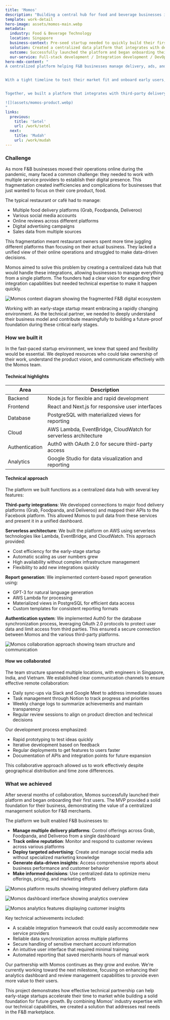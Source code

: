 ```yaml
---
title: 'Momos'
description: "Building a central hub for food and beverage businesses in Singapore"
template: work-detail
hero-image: assets/momos-main.webp
metadata:
  industry: Food & Beverage Technology
  location: Singapore
  business-context: Pre-seed startup needed to quickly build their first MVP to test market fit
  solution: Created a centralized data platform that integrates with delivery services and provides analytics
  outcome: Successfully launched the platform and began onboarding their first users
  our-service: Full-stack development / Integration development / DevOps
hero-mdx-content: "
A centralized platform helping F&B businesses manage delivery, ads, and analytics from one dashboard. We helped [Momos](https://www.momos.com/), a pre-seed startup founded by an ex-Grab employee in Singapore, build their MVP using a serverless backend, third-party integrations, and content-based reporting tools to launch fast and scale confidently.


With a tight timeline to test their market fit and onboard early users, Momos needed additional development expertise. We provided a team of three developers who worked remotely with Momos starting in March 2021. Our goal was not only to accelerate their development timeline but also to establish a solid technical foundation that would support future growth and scalability.


Together, we built a platform that integrates with third-party delivery services, manages online reputation, runs targeted social ads, and generates content-based reports, all from a single dashboard.

![](assets/momos-product.webp)
"
links:
  previous:
    title: 'Setel'
    url: /work/setel
  next:
    title: 'Mudah'
    url: /work/mudah
---
```


### Challenge

As more F&B businesses moved their operations online during the pandemic, many faced a common challenge: they needed to work with multiple service providers to establish their digital presence. This fragmentation created inefficiencies and complications for businesses that just wanted to focus on their core product, food.

The typical restaurant or café had to manage:

- Multiple food delivery platforms (Grab, Foodpanda, Deliveroo)
- Various social media accounts
- Online reviews across different platforms
- Digital advertising campaigns
- Sales data from multiple sources

This fragmentation meant restaurant owners spent more time juggling different platforms than focusing on their actual business. They lacked a unified view of their online operations and struggled to make data-driven decisions.

Momos aimed to solve this problem by creating a centralized data hub that would handle these integrations, allowing businesses to manage everything from a single platform. The founders had a clear vision for expanding their integration capabilities but needed technical expertise to make it happen quickly.

![Momos context diagram showing the fragmented F&B digital ecosystem](assets/momos-context.webp)

Working with an early-stage startup meant embracing a rapidly changing environment. As the technical partner, we needed to deeply understand their business model and contribute meaningfully to building a future-proof foundation during these critical early stages.

### How we built it

In the fast-paced startup environment, we knew that speed and flexibility would be essential. We deployed resources who could take ownership of their work, understand the product vision, and communicate effectively with the Momos team.

#### Technical highlights

| Area           | Description                                                     |
| -------------- | --------------------------------------------------------------- |
| Backend        | Node.js for flexible and rapid development                      |
| Frontend       | React and Next.js for responsive user interfaces                |
| Database       | PostgreSQL with materialized views for reporting                |
| Cloud          | AWS Lambda, EventBridge, CloudWatch for serverless architecture |
| Authentication | Auth0 with OAuth 2.0 for secure third-party access              |
| Analytics      | Google Studio for data visualization and reporting              |

#### Technical approach

The platform we built functions as a centralized data hub with several key features:

**Third-party integrations**: We developed connections to major food delivery platforms (Grab, Foodpanda, and Deliveroo) and mapped their APIs to the Facebook platform. This allowed Momos to pull data from these services and present it in a unified dashboard.

**Serverless architecture**: We built the platform on AWS using serverless technologies like Lambda, EventBridge, and CloudWatch. This approach provided:

- Cost efficiency for the early-stage startup
- Automatic scaling as user numbers grew
- High availability without complex infrastructure management
- Flexibility to add new integrations quickly

**Report generation**: We implemented content-based report generation using:

- GPT-3 for natural language generation
- AWS Lambda for processing
- Materialized views in PostgreSQL for efficient data access
- Custom templates for consistent reporting formats

**Authentication system**: We implemented Auth0 for the database synchronization process, leveraging OAuth 2.0 protocols to protect user data and limit access from third parties. This ensured a secure connection between Momos and the various third-party platforms.

![Momos collaboration approach showing team structure and communication](assets/momos-collaboration.webp)

#### How we collaborated

The team structure spanned multiple locations, with engineers in Singapore, India, and Vietnam. We established clear communication channels to ensure effective remote collaboration:

- Daily sync-ups via Slack and Google Meet to address immediate issues
- Task management through Notion to track progress and priorities
- Weekly change logs to summarize achievements and maintain transparency
- Regular review sessions to align on product direction and technical decisions

Our development process emphasized:

- Rapid prototyping to test ideas quickly
- Iterative development based on feedback
- Regular deployments to get features to users faster
- Documentation of APIs and integration points for future expansion

This collaborative approach allowed us to work effectively despite geographical distribution and time zone differences.

### What we achieved

After several months of collaboration, Momos successfully launched their platform and began onboarding their first users. The MVP provided a solid foundation for their business, demonstrating the value of a centralized management solution for F&B merchants.

The platform we built enabled F&B businesses to:

- **Manage multiple delivery platforms**: Control offerings across Grab, Foodpanda, and Deliveroo from a single dashboard
- **Track online reputation**: Monitor and respond to customer reviews across various platforms
- **Deploy targeted advertising**: Create and manage social media ads without specialized marketing knowledge
- **Generate data-driven insights**: Access comprehensive reports about business performance and customer behavior
- **Make informed decisions**: Use centralized data to optimize menu offerings, pricing, and marketing efforts

![Momos platform results showing integrated delivery platform data](assets/momos-result1.webp)

![Momos dashboard interface showing analytics overview](assets/momos-result2.webp)

![Momos analytics features displaying customer insights](assets/momos-result3.webp)

Key technical achievements included:

- A scalable integration framework that could easily accommodate new service providers
- Reliable data synchronization across multiple platforms
- Secure handling of sensitive merchant account information
- An intuitive user interface that required minimal training
- Automated reporting that saved merchants hours of manual work

Our partnership with Momos continues as they grow and evolve. We're currently working toward the next milestone, focusing on enhancing their analytics dashboard and review management capabilities to provide even more value to their users.

This project demonstrates how effective technical partnership can help early-stage startups accelerate their time to market while building a solid foundation for future growth. By combining Momos' industry expertise with our technical capabilities, we created a solution that addresses real needs in the F&B marketplace.
